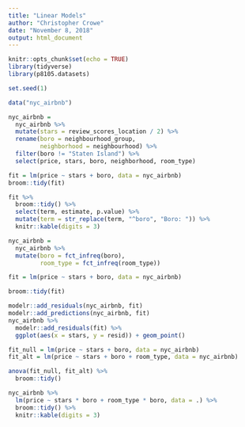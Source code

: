 ```yaml
---
title: "Linear Models"
author: "Christopher Crowe"
date: "November 8, 2018"
output: html_document
---
```


```r
knitr::opts_chunk$set(echo = TRUE)
library(tidyverse)
library(p8105.datasets)

set.seed(1)
```

```r
data("nyc_airbnb")

nyc_airbnb = 
  nyc_airbnb %>% 
  mutate(stars = review_scores_location / 2) %>% 
  rename(boro = neighbourhood_group,
         neighborhood = neighbourhood) %>% 
  filter(boro != "Staten Island") %>% 
  select(price, stars, boro, neighborhood, room_type)
```

```r
fit = lm(price ~ stars + boro, data = nyc_airbnb)
broom::tidy(fit)

fit %>% 
  broom::tidy() %>% 
  select(term, estimate, p.value) %>% 
  mutate(term = str_replace(term, "^boro", "Boro: ")) %>% 
  knitr::kable(digits = 3)
```

```r
nyc_airbnb =
  nyc_airbnb %>% 
  mutate(boro = fct_infreq(boro),
         room_type = fct_infreq(room_type))

fit = lm(price ~ stars + boro, data = nyc_airbnb)

broom::tidy(fit)
```


```r
modelr::add_residuals(nyc_airbnb, fit)
modelr::add_predictions(nyc_airbnb, fit)
nyc_airbnb %>% 
  modelr::add_residuals(fit) %>% 
  ggplot(aes(x = stars, y = resid)) + geom_point()
```

```r
fit_null = lm(price ~ stars + boro, data = nyc_airbnb)
fit_alt = lm(price ~ stars + boro + room_type, data = nyc_airbnb)

anova(fit_null, fit_alt) %>% 
  broom::tidy()
```

```r
nyc_airbnb %>% 
  lm(price ~ stars * boro + room_type * boro, data = .) %>% 
  broom::tidy() %>% 
  knitr::kable(digits = 3)
```
 
 